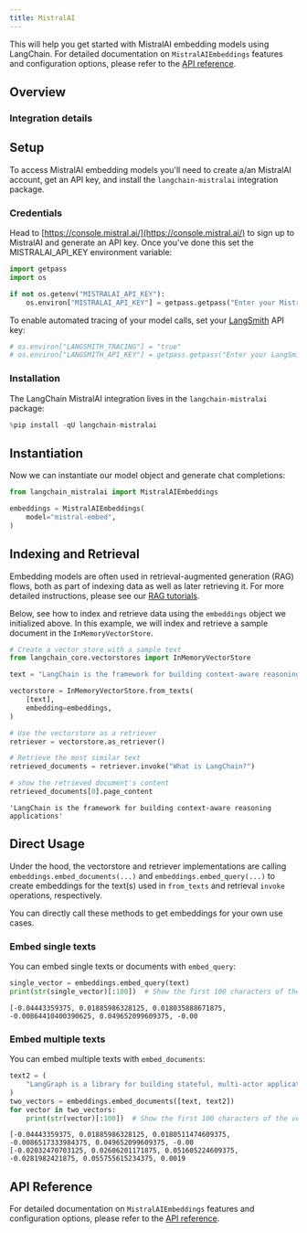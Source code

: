 ```yaml
---
title: MistralAI
---
```


This will help you get started with MistralAI embedding models using LangChain. For detailed documentation on `MistralAIEmbeddings` features and configuration options, please refer to the [API reference](https://python.langchain.com/api_reference/mistralai/embeddings/langchain_mistralai.embeddings.MistralAIEmbeddings.html).

## Overview
### Integration details

<ItemTable category="text_embedding" item="MistralAI" />

## Setup

To access MistralAI embedding models you'll need to create a/an MistralAI account, get an API key, and install the `langchain-mistralai` integration package.

### Credentials

Head to [https://console.mistral.ai/](https://console.mistral.ai/) to sign up to MistralAI and generate an API key. Once you've done this set the MISTRALAI_API_KEY environment variable:


```python
import getpass
import os

if not os.getenv("MISTRALAI_API_KEY"):
    os.environ["MISTRALAI_API_KEY"] = getpass.getpass("Enter your MistralAI API key: ")
```

To enable automated tracing of your model calls, set your [LangSmith](https://docs.smith.langchain.com/) API key:


```python
# os.environ["LANGSMITH_TRACING"] = "true"
# os.environ["LANGSMITH_API_KEY"] = getpass.getpass("Enter your LangSmith API key: ")
```

### Installation

The LangChain MistralAI integration lives in the `langchain-mistralai` package:


```python
%pip install -qU langchain-mistralai
```

## Instantiation

Now we can instantiate our model object and generate chat completions:


```python
from langchain_mistralai import MistralAIEmbeddings

embeddings = MistralAIEmbeddings(
    model="mistral-embed",
)
```

## Indexing and Retrieval

Embedding models are often used in retrieval-augmented generation (RAG) flows, both as part of indexing data as well as later retrieving it. For more detailed instructions, please see our [RAG tutorials](/oss/python/tutorials/rag).

Below, see how to index and retrieve data using the `embeddings` object we initialized above. In this example, we will index and retrieve a sample document in the `InMemoryVectorStore`.


```python
# Create a vector store with a sample text
from langchain_core.vectorstores import InMemoryVectorStore

text = "LangChain is the framework for building context-aware reasoning applications"

vectorstore = InMemoryVectorStore.from_texts(
    [text],
    embedding=embeddings,
)

# Use the vectorstore as a retriever
retriever = vectorstore.as_retriever()

# Retrieve the most similar text
retrieved_documents = retriever.invoke("What is LangChain?")

# show the retrieved document's content
retrieved_documents[0].page_content
```



```output
'LangChain is the framework for building context-aware reasoning applications'
```


## Direct Usage

Under the hood, the vectorstore and retriever implementations are calling `embeddings.embed_documents(...)` and `embeddings.embed_query(...)` to create embeddings for the text(s) used in `from_texts` and retrieval `invoke` operations, respectively.

You can directly call these methods to get embeddings for your own use cases.

### Embed single texts

You can embed single texts or documents with `embed_query`:


```python
single_vector = embeddings.embed_query(text)
print(str(single_vector)[:100])  # Show the first 100 characters of the vector
```
```output
[-0.04443359375, 0.01885986328125, 0.018035888671875, -0.00864410400390625, 0.049652099609375, -0.00
```
### Embed multiple texts

You can embed multiple texts with `embed_documents`:


```python
text2 = (
    "LangGraph is a library for building stateful, multi-actor applications with LLMs"
)
two_vectors = embeddings.embed_documents([text, text2])
for vector in two_vectors:
    print(str(vector)[:100])  # Show the first 100 characters of the vector
```
```output
[-0.04443359375, 0.01885986328125, 0.0180511474609375, -0.0086517333984375, 0.049652099609375, -0.00
[-0.02032470703125, 0.02606201171875, 0.051605224609375, -0.0281982421875, 0.055755615234375, 0.0019
```
## API Reference

For detailed documentation on `MistralAIEmbeddings` features and configuration options, please refer to the [API reference](https://python.langchain.com/api_reference/mistralai/embeddings/langchain_mistralai.embeddings.MistralAIEmbeddings.html).
